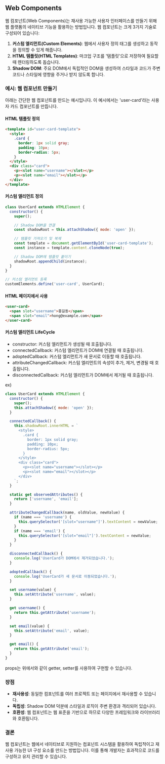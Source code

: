 ## Web Components

웹 컴포넌트(Web Components)는 재사용 가능한 사용자 인터페이스를 만들기 위해 웹 플랫폼의 네이티브 기능을 활용하는 방법입니다. 웹 컴포넌트는 크게 3가지 기술로 구성되어 있습니다:

1. **커스텀 엘리먼트(Custom Elements)**: 웹에서 사용자 정의 태그를 생성하고 동작을 정의할 수 있게 해줍니다.
2. **HTML 템플릿(HTML Templates)**: 마크업 구조를 '템플릿'으로 저장하여 필요할 때 렌더링하도록 돕습니다.
3. **Shadow DOM**: 주요 DOM에서 독립적인 DOM을 생성하여 스타일과 코드가 주변 코드나 스타일에 영향을 주거나 받지 않도록 합니다.

### 예시: 웹 컴포넌트 만들기

아래는 간단한 웹 컴포넌트를 만드는 예시입니다. 이 예시에서는 'user-card'라는 사용자 카드 컴포넌트를 만듭니다.

#### HTML 템플릿 정의

```html
<template id="user-card-template">
  <style>
    .card {
      border: 1px solid gray;
      padding: 10px;
      border-radius: 5px;
    }
  </style>
  <div class="card">
    <p><slot name="username"></slot></p>
    <p><slot name="email"></slot></p>
  </div>
</template>
```

#### 커스텀 엘리먼트 정의

```javascript
class UserCard extends HTMLElement {
  constructor() {
    super();

    // Shadow DOM을 연결
    const shadowRoot = this.attachShadow({ mode: 'open' });

    // 템플릿 가져오기 및 복제
    const template = document.getElementById('user-card-template');
    const instance = template.content.cloneNode(true);

    // Shadow DOM에 템플릿 붙이기
    shadowRoot.appendChild(instance);
  }
}

// 커스텀 엘리먼트 등록
customElements.define('user-card', UserCard);
```

#### HTML 페이지에서 사용

```html
<user-card>
  <span slot="username">홍길동</span>
  <span slot="email">hong@example.com</span>
</user-card>
```

#### 커스텀 엘리먼트 LifeCycle

- constructor: 커스텀 엘리먼트가 생성될 때 호출됩니다.
- connectedCallback: 커스텀 엘리먼트가 DOM에 연결될 때 호출됩니다.
- adoptedCallback: 커스텀 엘리먼트가 새 문서로 이동할 때 호출됩니다.
- attributeChangedCallback: 커스텀 엘리먼트의 속성이 추가, 제거, 변경될 때 호출됩니다.
- disconnectedCallback: 커스텀 엘리먼트가 DOM에서 제거될 때 호출됩니다.

ex)
```javascript
class UserCard extends HTMLElement {
  constructor() {
    super();
    this.attachShadow({ mode: 'open' });
  }

  connectedCallback() {
    this.shadowRoot.innerHTML = `
      <style>
        .card {
          border: 1px solid gray;
          padding: 10px;
          border-radius: 5px;
        }
      </style>
      <div class="card">
        <p><slot name="username"></slot></p>
        <p><slot name="email"></slot></p>
      </div>
    `;
  }

  static get observedAttributes() {
    return ['username', 'email'];
  }

  attributeChangedCallback(name, oldValue, newValue) {
    if (name === 'username') {
      this.querySelector('[slot="username"]').textContent = newValue;
    }
    if (name === 'email') {
      this.querySelector('[slot="email"]').textContent = newValue;
    }
  }

  disconnectedCallback() {
    console.log('UserCard가 DOM에서 제거되었습니다.');
  }

  adoptedCallback() {
    console.log('UserCard가 새 문서로 이동되었습니다.');
  }

  set username(value) {
    this.setAttribute('username', value);
  }

  get username() {
    return this.getAttribute('username');
  }

  set email(value) {
    this.setAttribute('email', value);
  }

  get email() {
    return this.getAttribute('email');
  }
}
```

props는 위에서와 같이 getter, setter를 사용하여 구현할 수 있습니다.

### 장점

- **재사용성**: 동일한 컴포넌트를 여러 프로젝트 또는 페이지에서 재사용할 수 있습니다.
- **독립성**: Shadow DOM 덕분에 스타일과 로직이 주변 환경과 격리되어 있습니다.
- **호환성**: 웹 컴포넌트는 웹 표준을 기반으로 하므로 다양한 프레임워크와 라이브러리와 호환됩니다.

### 결론

웹 컴포넌트는 웹에서 네이티브로 지원하는 컴포넌트 시스템을 활용하여 독립적이고 재사용 가능한 UI 구성 요소를 만드는 방법입니다. 이를 통해 개발자는 효과적으로 코드를 구성하고 유지 관리할 수 있습니다.
